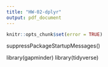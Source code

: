 ```yaml
---
title: "HW-02-dplyr"
output: pdf_document
---
```




```r
knitr::opts_chunk$set(error = TRUE)
```

suppressPackageStartupMessages()

library(gapminder)
library(tidyverse)
